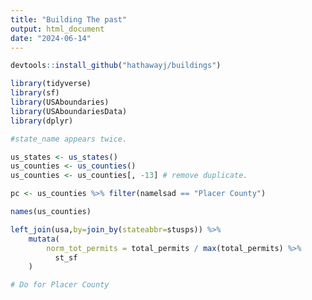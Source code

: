 ```yaml
---
title: "Building The past"
output: html_document
date: "2024-06-14"
---
```


```r
devtools::install_github("hathawayj/buildings")
```

```r
library(tidyverse)
library(sf)
library(USAboundaries)
library(USAboundariesData)
library(dplyr)

```

```r
#state_name appears twice.

us_states <- us_states()
us_counties <- us_counties()
us_counties <- us_counties[, -13] # remove duplicate.

pc <- us_counties %>% filter(namelsad == "Placer County")
```

```r
names(us_counties)
```


```r
left_join(usa,by=join_by(stateabbr=stusps)) %>%
    mutata(
        norm_tot_permits = total_permits / max(total_permits) %>%
          st_sf
    )
```

```r
# Do for Placer County
```

